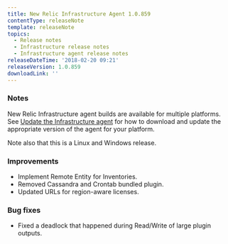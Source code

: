 ```yaml
---
title: New Relic Infrastructure Agent 1.0.859
contentType: releaseNote
template: releaseNote
topics:
  - Release notes
  - Infrastructure release notes
  - Infrastructure agent release notes
releaseDateTime: '2018-02-20 09:21'
releaseVersion: 1.0.859
downloadLink: ''
---
```


### Notes

New Relic Infrastructure agent builds are available for multiple platforms. See [Update the Infrastructure agent](https://docs.newrelic.com/docs/infrastructure/new-relic-infrastructure/installation/update-infrastructure-agent) for how to download and update the appropriate version of the agent for your platform.

Note also that this is a Linux and Windows release.

### Improvements

* Implement Remote Entity for Inventories.
* Removed Cassandra and Crontab bundled plugin.
* Updated URLs for region-aware licenses.

### Bug fixes

* Fixed a deadlock that happened during Read/Write of large plugin outputs.
